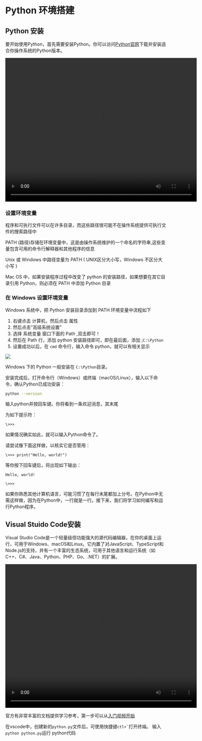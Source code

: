 # Python 环境搭建 {.unnumbered} 
## Python 安装 
要开始使用Python，首先需要安装Python。你可以访问[Python官网](https://www.python.org/downloads/)下载并安装适合你操作系统的Python版本。

<!-- {{< video http://szmspython.oss-cn-hangzhou.aliyuncs.com/python3.11.mp4 title="Python3.11.4安装" start="10" aspect-ratio="4x3" >}} -->

<video width="600" height="450" controls>
  <source src="http://szmspython.oss-cn-hangzhou.aliyuncs.com/python.mp4">
</video>


### 设置环境变量
程序和可执行文件可以在许多目录，而这些路径很可能不在操作系统提供可执行文件的搜索路径中

PATH (路径)存储在环境变量中，这是由操作系统维护的一个命名的字符串,这些变量包含可用的命令行解释器和其他程序的信息

Unix 或 Windows 中路径变量为 PATH ( UNIX区分大小写，Windows 不区分大小写 )

Mac OS 中，如果安装程序过程中改变了 python 的安装路径，如果想要在其它目录引用 Python，则必须在 PATH 中添加 Python 目录

### 在 Windows 设置环境变量
Windows 系统中，把 Python 安装目录添加到 PATH 环境变量中流程如下

1. 右键点击 计算机，然后点击 属性
2. 然后点击"高级系统设置"
3. 选择 系统变量 窗口下面的 Path ,双击即可！
4. 然后在 Path 行，添加 python 安装路径即可，即在最后面，添加 ;`C:\Python`
5. 设置成功以后，在 `cmd` 命令行，输入命令 python，就可以有相关显示

![](./img/python_install.png)

::: {.callout-note}
Windows 下的 Python 一般安装在 `C:\Python`目录。
:::


安装完成后，打开命令行（Windows）或终端（macOS/Linux），输入以下命令，确认Python已成功安装：

```bash
python --version
```

输入python并按回车键。你将看到一条欢迎消息，其末尾

为如下提示符：

`\>>>`

如果情况确实如此，就可以输入Python命令了。

请尝试像下面这样做，以核实它是否管用：

`\>>> print("Hello, world!")`

等你按下回车键后，将出现如下输出：

`Hello, world!`

`\>>>`

如果你熟悉其他计算机语言，可能习惯了在每行末尾都加上分号。在Python中无需这样做，因为在Python中，一行就是一行。接下来，我们将学习如何编写和运行Python程序。


## Visual Stuido Code安装
Visual Studio Code是一个轻量级但功能强大的源代码编辑器，在你的桌面上运行，可用于Windows、macOS和Linux。它内置了对JavaScript、TypeScript和Node.js的支持，并有一个丰富的生态系统，可用于其他语言和运行系统（如C++、C#、Java、Python、PHP、Go、.NET）的扩展。

<video width="600" height="450" controls>
  <source src="http://szmspython.oss-cn-hangzhou.aliyuncs.com/vscode.mov">
</video>

官方有非常丰富的文档提供学习参考，第一步可以从[入门视频开始](https://code.visualstudio.com/docs/getstarted/introvideos)

::: {.callout-note}
在vscode中，创建新的`python.py`文件后，可使用快捷键```ctl+` ```打开终端。
输入`python python.py`运行 python代码
:::